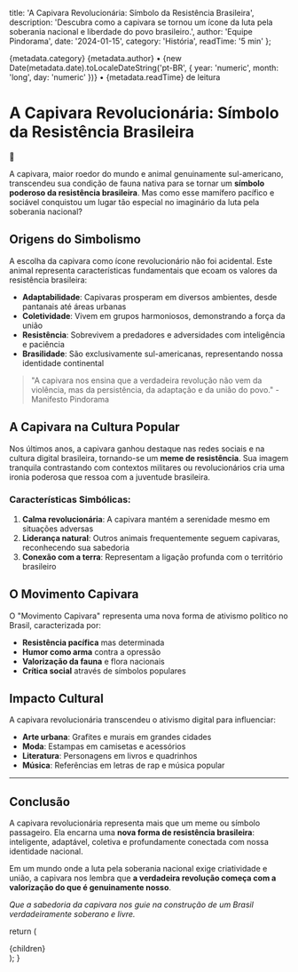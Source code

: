 
  title: 'A Capivara Revolucionária: Símbolo da Resistência Brasileira',
  description: 'Descubra como a capivara se tornou um ícone da luta pela soberania nacional e liberdade do povo brasileiro.',
  author: 'Equipe Pindorama',
  date: '2024-01-15',
  category: 'História',
  readTime: '5 min'
};

<div className="mb-8">
  <div className="flex items-center gap-4 text-sm text-gray-500 mb-4">
    <span className="bg-green-100 text-green-800 px-3 py-1 rounded-full font-medium">
      {metadata.category}
    </span>
    <span>{metadata.author}</span>
    <span>•</span>
    <span>{new Date(metadata.date).toLocaleDateString('pt-BR', { year: 'numeric', month: 'long', day: 'numeric' })}</span>
    <span>•</span>
    <span>{metadata.readTime} de leitura</span>
  </div>
</div>

# A Capivara Revolucionária: Símbolo da Resistência Brasileira

<div className="aspect-[16/9] bg-gradient-to-br from-green-100 to-yellow-100 rounded-2xl flex items-center justify-center mb-8">
  <div className="text-8xl">🦫</div>
</div>

A capivara, maior roedor do mundo e animal genuinamente sul-americano, transcendeu sua condição de fauna nativa para se tornar um **símbolo poderoso da resistência brasileira**. Mas como esse mamífero pacífico e sociável conquistou um lugar tão especial no imaginário da luta pela soberania nacional?

## Origens do Simbolismo

A escolha da capivara como ícone revolucionário não foi acidental. Este animal representa características fundamentais que ecoam os valores da resistência brasileira:

- **Adaptabilidade**: Capivaras prosperam em diversos ambientes, desde pantanais até áreas urbanas
- **Coletividade**: Vivem em grupos harmoniosos, demonstrando a força da união
- **Resistência**: Sobrevivem a predadores e adversidades com inteligência e paciência
- **Brasilidade**: São exclusivamente sul-americanas, representando nossa identidade continental

> "A capivara nos ensina que a verdadeira revolução não vem da violência, mas da persistência, da adaptação e da união do povo." - Manifesto Pindorama

## A Capivara na Cultura Popular

Nos últimos anos, a capivara ganhou destaque nas redes sociais e na cultura digital brasileira, tornando-se um **meme de resistência**. Sua imagem tranquila contrastando com contextos militares ou revolucionários cria uma ironia poderosa que ressoa com a juventude brasileira.

### Características Simbólicas:

1. **Calma revolucionária**: A capivara mantém a serenidade mesmo em situações adversas
2. **Liderança natural**: Outros animais frequentemente seguem capivaras, reconhecendo sua sabedoria
3. **Conexão com a terra**: Representam a ligação profunda com o território brasileiro

## O Movimento Capivara

O "Movimento Capivara" representa uma nova forma de ativismo político no Brasil, caracterizada por:

- **Resistência pacífica** mas determinada
- **Humor como arma** contra a opressão
- **Valorização da fauna** e flora nacionais
- **Crítica social** através de símbolos populares

## Impacto Cultural

A capivara revolucionária transcendeu o ativismo digital para influenciar:

- **Arte urbana**: Grafites e murais em grandes cidades
- **Moda**: Estampas em camisetas e acessórios
- **Literatura**: Personagens em livros e quadrinhos
- **Música**: Referências em letras de rap e música popular

---

## Conclusão

A capivara revolucionária representa mais que um meme ou símbolo passageiro. Ela encarna uma **nova forma de resistência brasileira**: inteligente, adaptável, coletiva e profundamente conectada com nossa identidade nacional.

Em um mundo onde a luta pela soberania nacional exige criatividade e união, a capivara nos lembra que **a verdadeira revolução começa com a valorização do que é genuinamente nosso**.

*Que a sabedoria da capivara nos guie na construção de um Brasil verdadeiramente soberano e livre.*

  return (
    <div className="mdx-content">
      {children}
    </div>
  );
}